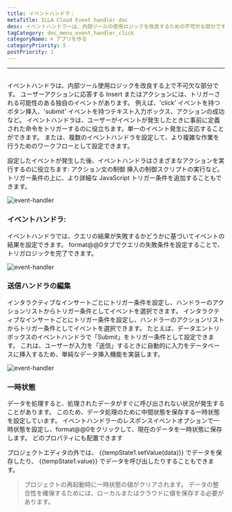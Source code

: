 ```yaml
---
title: イベントハンドラ：
metaTitle: ILLA Cloud Event handler doc
desc: イベントハンドラーは、内部ツールの使用ロジックを改良するための不可欠な部分です
tagCategory: doc_menu_event_handler_click
categoryName: 🌀 アプリを作る
categoryPriority: 5
postPriority: 1
---
```


* * *

## <h2 hidden>イベントハンドラ</h2>

イベントハンドラは、内部ツール使用ロジックを改良する上で不可欠な部分です。 ユーザーアクションに応答する Insert またはアクションには、トリガーされる可能性のある独自のイベントがあります。 例えば、'click' イベントを持つボタン挿入、'submit' イベントを持つテキスト入力ボックス、アクションの成功など。 イベントハンドラは、ユーザーがイベントが発生したときに事前に定義された命令をトリガーするのに役立ちます。単一のイベント発生に反応することができます。 または、複数のイベントハンドラを設定して、より複雑な作業を行うためのワークフローとして設定できます。

設定したイベントが発生した後、イベントハンドラはさまざまなアクションを実行するのに役立ちます: アクション文の制御 挿入の制御スクリプトの実行など。 トリガー条件の上に、より詳細な JavaScript トリガー条件を追加することもできます。

<img alt="event-handler" src='https://cdn.illacloud.com/official-website/img/official-site/event-handler-01.png' />

### イベントハンドラ:

イベントハンドラでは、クエリの結果が失敗するかどうかに基づいてイベントの結果を設定できます。 format@@0タブでクエリの失敗条件を設定することで、トリガロジックを完了できます。

<img alt="event-handler" src='https://cdn.illacloud.com/official-website/img/official-site/event-handler-02.png' />

### 送信ハンドラの編集

インタラクティブなインサートごとにトリガー条件を設定し、ハンドラーのアクションリストからトリガー条件としてイベントを選択できます。 インタラクティブなインサートごとにトリガー条件を設定し、ハンドラーのアクションリストからトリガー条件としてイベントを選択できます。 たとえば、データエントリボックスのイベントハンドラで「Submit」をトリガー条件として設定できます。 これは、ユーザーが入力を「送信」するときに自動的に入力をデータベースに挿入するため、単純なデータ挿入機能を実装します。

<img alt="event-handler" src='https://cdn.illacloud.com/official-website/img/official-site/event-handler-03.png' />

### 一時状態

データを処理すると、処理されたデータがすぐに呼び出されない状況が発生することがあります。 このため、データ処理のために中間状態を保存する一時状態を設定しています。 イベントハンドラーのレスポンスイベントオプションで一時状態を設定し、format@@0をクリックして、現在のデータを一時状態に保存します。 どのプロパティにも配置できます

プロジェクトエディタの外では、 {{tempState1.setValue(data)}} でデータを保存したり、 {{tempState1.value}} でデータを呼び出したりすることもできます。

> プロジェクトの再起動時に一時状態の値がクリアされます。 データの整合性を確保するためには、ローカルまたはクラウドに値を保存する必要があります。
